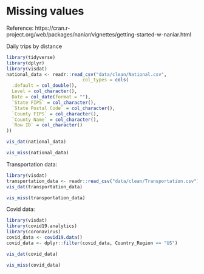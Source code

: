 # Missing values

Reference: https://cran.r-project.org/web/packages/naniar/vignettes/getting-started-w-naniar.html

Daily trips by distance
```r
library(tidyverse)
library(dplyr)
library(visdat)
national_data <- readr::read_csv("data/clean/National.csv", 
                            col_types = cols(
  .default = col_double(),
  Level = col_character(),
  Date = col_date(format = ""),
  `State FIPS` = col_character(),
  `State Postal Code` = col_character(),
  `County FIPS` = col_character(),
  `County Name` = col_character(),
  `Row ID` = col_character()
))

vis_dat(national_data)
```


```r
vis_miss(national_data)
```




Transportation data:
```r
library(visdat)
transportation_data <- readr::read_csv("data/clean/Transportation.csv")
vis_dat(transportation_data)
```

```r
vis_miss(transportation_data)
```

Covid data:
```r
library(visdat)
library(covid19.analytics)
library(coronavirus)
covid_data <- covid19.data()
covid_data <- dplyr::filter(covid_data, Country_Region == "US")

vis_dat(covid_data)
```

```r
vis_miss(covid_data)
```